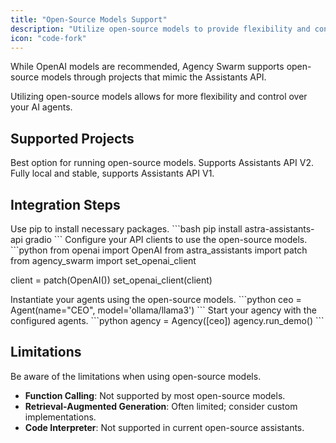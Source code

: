 ```yaml
---
title: "Open-Source Models Support"
description: "Utilize open-source models to provide flexibility and control over your AI agents."
icon: "code-fork"
---
```


While OpenAI models are recommended, Agency Swarm supports open-source models through projects that mimic the Assistants API.

<Info>
Utilizing open-source models allows for more flexibility and control over your AI agents.
</Info>

## Supported Projects

<CardGroup>

<Card title="Astra Assistants API" icon="rocket" iconType="solid" href="https://github.com/datastax/astra-assistants-api">
Best option for running open-source models. Supports Assistants API V2.
</Card>

<Card title="Open Assistant API" icon="users" iconType="solid" href="https://github.com/MLT-OSS/open-assistant-api">
Fully local and stable, supports Assistants API V1.
</Card>

</CardGroup>

## Integration Steps

<Steps>

<Step title="Install Required Packages" icon="download" iconType="solid">
Use pip to install necessary packages.

<CodeBlock>
```bash
pip install astra-assistants-api gradio
```
</CodeBlock>
</Step>

<Step title="Set Up API Clients" icon="cogs" iconType="solid">
Configure your API clients to use the open-source models.

<CodeBlock>
```python
from openai import OpenAI
from astra_assistants import patch
from agency_swarm import set_openai_client

client = patch(OpenAI())
set_openai_client(client)
</CodeBlock>
</Step>

<Step title="Create Agents with Open-Source Models" icon="user-plus" iconType="solid">
Instantiate your agents using the open-source models.

<CodeBlock>
```python
ceo = Agent(name="CEO", model='ollama/llama3')
```
</CodeBlock>
</Step>

<Step title="Run the Agency" icon="play" iconType="solid">
Start your agency with the configured agents.

<CodeBlock>
```python
agency = Agency([ceo])
agency.run_demo()
```
</CodeBlock>
</Step>

</Steps>

## Limitations

<Warning>
Be aware of the limitations when using open-source models.
</Warning>

- **Function Calling**: Not supported by most open-source models.
- **Retrieval-Augmented Generation**: Often limited; consider custom implementations.
- **Code Interpreter**: Not supported in current open-source assistants.
